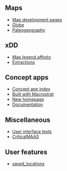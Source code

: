 
<PageHeaderV2 title="Development" showLogo></PageHeaderV2>

## Maps

- [Map development pages](/dev/map)
- [Globe](/dev/globe)
- [Paleogeography](/dev/paleo)


## xDD

- [Map legend affinity](/dev/map/legend-affinity)
- [Extractions](/integrations/xdd/extractions)

## Concept apps

- [Concept app index](/dev/concepts)
- [Built with Macrostrat](/dev/test-site/about)
- [New homepage](/dev/test-site/main-page)
- [Documentation](/dev/docs)

## Miscellaneous

- [User interface tests](/dev/ui-tests)
- [CriticalMAAS](/integrations/criticalmaas)

## User features

- [saved_locations](/dev/user-features/saved-locations)
